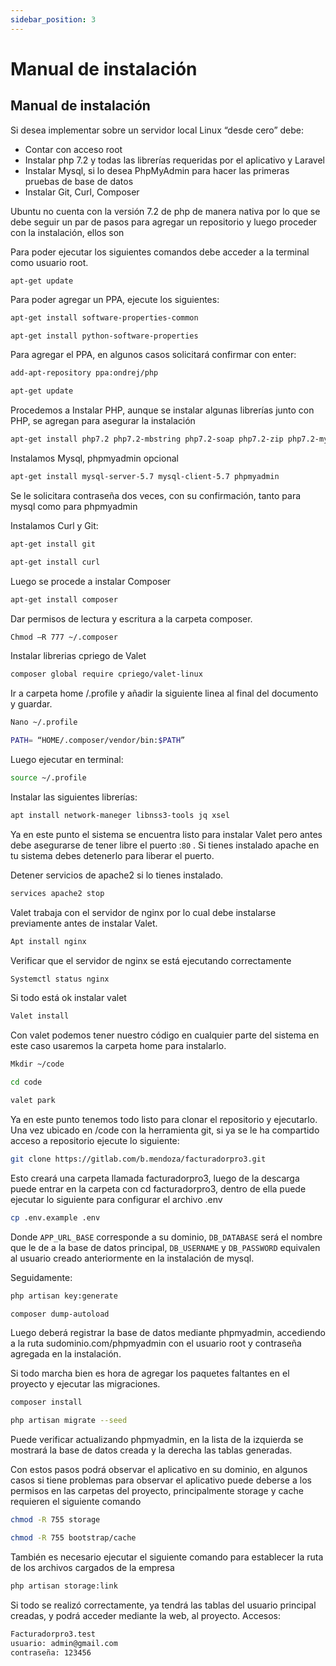 ```yaml
---
sidebar_position: 3
---
```


# Manual de instalación 

## Manual de instalación 

Si desea implementar sobre un servidor local Linux “desde cero” debe:

<ul>
  <li>
  Contar con acceso root
  </li>
  <li>      
  Instalar php 7.2 y todas las librerías requeridas por el aplicativo y Laravel
  </li> 
  <li> 
  Instalar Mysql, si lo desea PhpMyAdmin para hacer las primeras pruebas de base de datos
  </li>
  <li>
  Instalar Git, Curl, Composer 
  </li>
</ul>

Ubuntu no cuenta con la versión 7.2 de php de manera nativa por lo que se debe seguir un par de pasos para agregar un repositorio y luego proceder con la instalación, ellos son

Para poder ejecutar los siguientes comandos debe acceder a la terminal como usuario root.

`apt-get update`

Para poder agregar un PPA, ejecute los siguientes:

```bash
apt-get install software-properties-common
```

```bash
apt-get install python-software-properties
```
Para agregar el PPA, en algunos casos solicitará confirmar con enter:

```bash
add-apt-repository ppa:ondrej/php
```

```bash
apt-get update
```

Procedemos a Instalar PHP, aunque se instalar algunas librerías junto con PHP, se agregan para asegurar la instalación
```bash
apt-get install php7.2 php7.2-mbstring php7.2-soap php7.2-zip php7.2-mysql php7.2-curl php7.2-gd php7.2-xml php7.2-mcrypt
```

Instalamos Mysql, phpmyadmin opcional
```bash
apt-get install mysql-server-5.7 mysql-client-5.7 phpmyadmin
```

Se le solicitara contraseña dos veces, con su confirmación, tanto para mysql como para phpmyadmin

Instalamos Curl y Git:
```bash
apt-get install git
```

```bash
apt-get install curl
```

Luego se procede a instalar Composer
```bash
apt-get install composer
```

Dar permisos de lectura y escritura a la carpeta composer.
```bash
Chmod –R 777 ~/.composer
```

Instalar librerias cpriego de Valet
```bash
composer global require cpriego/valet-linux
```

Ir a carpeta home /.profile y añadir la siguiente linea al final del documento y guardar.

```bash
Nano ~/.profile
```
```bash
PATH= “HOME/.composer/vendor/bin:$PATH”
```
Luego ejecutar en terminal: 
```bash
source ~/.profile
```
Instalar las siguientes librerías:
```bash
apt install network-maneger libnss3-tools jq xsel
```
Ya en este punto el sistema se encuentra listo para instalar Valet pero antes debe asegurarse de tener libre el puerto :`80` . Si tienes instalado apache en tu sistema debes detenerlo para liberar el puerto.

Detener servicios de apache2 si lo tienes instalado.
```bash
services apache2 stop
```

Valet trabaja con el servidor de nginx por lo cual debe instalarse previamente antes de instalar Valet.
```bash
Apt install nginx
```

Verificar que el servidor de nginx se está ejecutando correctamente
```bash
Systemctl status nginx
```

Si todo está ok instalar valet
```bash
Valet install
```
Con valet podemos tener nuestro código en cualquier parte del sistema en este caso usaremos la carpeta home para instalarlo.
```bash
Mkdir ~/code
```
```bash
cd code
```
```bash
valet park
```
Ya en este punto tenemos todo listo para clonar el repositorio y ejecutarlo. Una vez ubicado en /code con la herramienta git, si ya se le ha compartido acceso a repositorio ejecute lo siguiente:
```bash
git clone https://gitlab.com/b.mendoza/facturadorpro3.git
```

Esto creará una carpeta llamada facturadorpro3, luego de la descarga puede entrar en la carpeta con cd facturadorpro3, dentro de ella puede ejecutar lo siguiente para configurar el archivo .env
```bash
cp .env.example .env
```

Donde `APP_URL_BASE` corresponde a su dominio, `DB_DATABASE` será el nombre que le de a la base de datos principal, `DB_USERNAME` y `DB_PASSWORD` equivalen al usuario creado anteriormente en la instalación de mysql.

Seguidamente:
```bash
php artisan key:generate
```
```bash
composer dump-autoload
```

Luego deberá registrar la base de datos mediante phpmyadmin, accediendo a la ruta sudominio.com/phpmyadmin con el usuario root y contraseña agregada en la instalación.

Si todo marcha bien es hora de agregar los paquetes faltantes en el proyecto y ejecutar las migraciones.
```bash
composer install
```
```bash
php artisan migrate --seed
```

Puede verificar actualizando phpmyadmin, en la lista de la izquierda se mostrará la base de datos creada y la derecha las tablas generadas.

Con estos pasos podrá observar el aplicativo en su dominio, en algunos casos si tiene problemas para observar el aplicativo puede deberse a los permisos en las carpetas del proyecto, principalmente storage y cache requieren el siguiente comando
```bash
chmod -R 755 storage
```
```bash
chmod -R 755 bootstrap/cache
```

También es necesario ejecutar el siguiente comando para establecer la ruta de los archivos cargados de la empresa
```bash
php artisan storage:link
```

Si todo se realizó correctamente, ya tendrá las tablas del usuario principal creadas, y podrá acceder mediante la web, al proyecto.
Accesos:
```bash
Facturadorpro3.test
usuario: admin@gmail.com
contraseña: 123456
```



